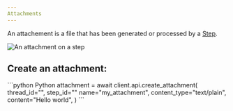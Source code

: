 ```yaml
---
Attachments
---
```


An attachement is a file that has been generated or processed by a [Step](/concepts/step).

<Frame caption="Example of a PDF attachement">
  <img
    src="/images/attachment.png"
    alt="An attachment on a step"
  />
</Frame>

## Create an attachment:

<CodeGroup>
```python Python
attachment = await client.api.create_attachment(
    thread_id="<THREAD_UUID>",
    step_id="<STEP_UUID>"
    name="my_attachment",
    content_type="text/plain",
    content="Hello world",
)
```
</CodeGroup>